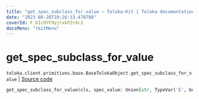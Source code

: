 ```yaml
---
title: "get_spec_subclass_for_value — Toloka-Kit | Toloka documentation"
date: "2023-08-28T10:26:33.478788"
coverId: F_bIcOYF9yjrxkPZrXc3
docsMenu: "tkitMenu"
---
```


# get_spec_subclass_for_value

`toloka.client.primitives.base.BaseTolokaObject.get_spec_subclass_for_value` | [Source code](https://github.com/Toloka/toloka-kit/blob/v1.2.1/src/client/primitives/base.py#L259)

```python
get_spec_subclass_for_value(cls, spec_value: Union[str, TypeVar('E', bound=Enum), None] = None)
```